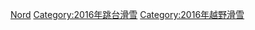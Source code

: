 {{year by category
| m = 2
| c = 0
| d = 1
| y = 6
| cat = 北歐混合式滑雪
| sortkey = 北歐混合式滑雪
| parent = 依年份劃分的北歐混合式滑雪
| subcat = 2016年體育
}}

[[Category:2016年體育|Nord]]
[[Category:2016年跳台滑雪|Category:2016年跳台滑雪]]
[[Category:2016年越野滑雪|Category:2016年越野滑雪]]